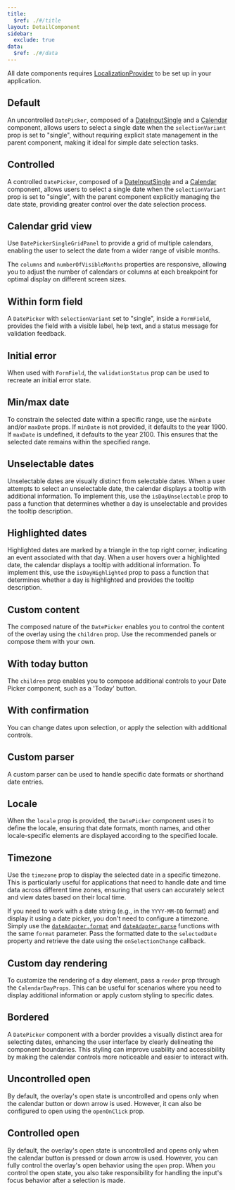 ```yaml
---
title:
  $ref: ./#/title
layout: DetailComponent
sidebar:
  exclude: true
data:
  $ref: ./#/data
---
```


<Callout title="Note">

All date components requires [LocalizationProvider](/salt/components/localization-provider/examples) to be set up in your application.

</Callout>

## Default

An uncontrolled `DatePicker`, composed of a [DateInputSingle](../DateInput) and a [Calendar](../Calendar) component, allows users to select a single date when the `selectionVariant` prop is set to "single", without requiring explicit state management in the parent component, making it ideal for simple date selection tasks.

<LivePreview componentName="date-picker" exampleName="Single" />

## Controlled

A controlled `DatePicker`, composed of a [DateInputSingle](../DateInput) and a [Calendar](../Calendar) component, allows users to select a single date when the `selectionVariant` prop is set to "single", with the parent component explicitly managing the date state, providing greater control over the date selection process.

<LivePreview componentName="date-picker" exampleName="SingleControlled" />

## Calendar grid view

Use `DatePickerSingleGridPanel` to provide a grid of multiple calendars, enabling the user to select the date from a wider range of visible months.

<LivePreview componentName="date-picker" exampleName="SingleGridPanel" />

The `columns` and `numberOfVisibleMonths` properties are responsive, allowing you to adjust the number of calendars or columns at each breakpoint for optimal display on different screen sizes.

<LivePreview
  componentName="date-picker"
  exampleName="SingleResponsiveGridPanel"
/>

## Within form field

A `DatePicker` with `selectionVariant` set to "single", inside a `FormField`, provides the field with a visible label, help text, and a status message for validation feedback.

<LivePreview componentName="date-picker" exampleName="SingleWithFormField" />

## Initial error

When used with `FormField`, the `validationStatus` prop can be used to recreate an initial error state.

<LivePreview componentName="date-picker" exampleName="SingleWithInitialError" />

## Min/max date

To constrain the selected date within a specific range, use the `minDate` and/or `maxDate` props. If `minDate` is not provided, it defaults to the year 1900. If `maxDate` is undefined, it defaults to the year 2100. This ensures that the selected date remains within the specified range.

<LivePreview componentName="date-picker" exampleName="SingleWithMinMaxDate" />

## Unselectable dates

Unselectable dates are visually distinct from selectable dates. When a user attempts to select an unselectable date, the calendar displays a tooltip with additional information. To implement this, use the `isDayUnselectable` prop to pass a function that determines whether a day is unselectable and provides the tooltip description.

<LivePreview
  componentName="date-picker"
  exampleName="SingleWithUnselectableDates"
/>

## Highlighted dates

Highlighted dates are marked by a triangle in the top right corner, indicating an event associated with that day. When a user hovers over a highlighted date, the calendar displays a tooltip with additional information. To implement this, use the `isDayHighlighted` prop to pass a function that determines whether a day is highlighted and provides the tooltip description.

<LivePreview
  componentName="date-picker"
  exampleName="SingleWithHighlightedDates"
/>

## Custom content

The composed nature of the `DatePicker` enables you to control the content of the overlay using the `children` prop. Use the recommended panels or compose them with your own.

<LivePreview componentName="date-picker" exampleName="SingleWithCustomPanel" />

## With today button

The `children` prop enables you to compose additional controls to your Date Picker component, such as a 'Today' button.

<LivePreview componentName="date-picker" exampleName="SingleWithTodayButton" />

## With confirmation

You can change dates upon selection, or apply the selection with additional controls.

<LivePreview componentName="date-picker" exampleName="SingleWithConfirmation" />

## Custom parser

A custom parser can be used to handle specific date formats or shorthand date entries.

<LivePreview componentName="date-picker" exampleName="SingleWithCustomParser" />

## Locale

When the `locale` prop is provided, the `DatePicker` component uses it to define the locale, ensuring that date formats, month names, and other locale-specific elements are displayed according to the specified locale.

<LivePreview componentName="date-picker" exampleName="SingleWithLocaleEnUS" />

## Timezone

Use the `timezone` prop to display the selected date in a specific timezone. This is particularly useful for applications that need to handle date and time data across different time zones, ensuring that users can accurately select and view dates based on their local time.

<Callout title="Note">

If you need to work with a date string (e.g., in the `YYYY-MM-DD` format) and display it using a date picker, you don't need to configure a timezone. Simply use the [`dateAdapter.format`](/salt/components/localization-provider/usage#format) and [`dateAdapter.parse`](/salt/components/localization-provider/usage#parse) functions with the same `format` parameter. Pass the formatted date to the `selectedDate` property and retrieve the date using the `onSelectionChange` callback.

</Callout>

<LivePreview componentName="date-picker" exampleName="SingleWithTimezone" />

## Custom day rendering

To customize the rendering of a day element, pass a `render` prop through the `CalendarDayProps`. This can be useful for scenarios where you need to display additional information or apply custom styling to specific dates.

<LivePreview
  componentName="date-picker"
  exampleName="SingleWithCustomRendering"
/>

## Bordered

A `DatePicker` component with a border provides a visually distinct area for selecting dates, enhancing the user interface by clearly delineating the component boundaries. This styling can improve usability and accessibility by making the calendar controls more noticeable and easier to interact with.

<LivePreview componentName="date-picker" exampleName="SingleBordered" />

## Uncontrolled open

By default, the overlay's open state is uncontrolled and opens only when the calendar button or down arrow is used. However, it can also be configured to open using the `openOnClick` prop.

<LivePreview componentName="date-picker" exampleName="UncontrolledOpen" />

## Controlled open

By default, the overlay's open state is uncontrolled and opens only when the calendar button is pressed or down arrow is used. However, you can fully control the overlay's open behavior using the `open` prop. When you control the open state, you also take responsibility for handling the input's focus behavior after a selection is made.

<LivePreview componentName="date-picker" exampleName="ControlledOpen" />

